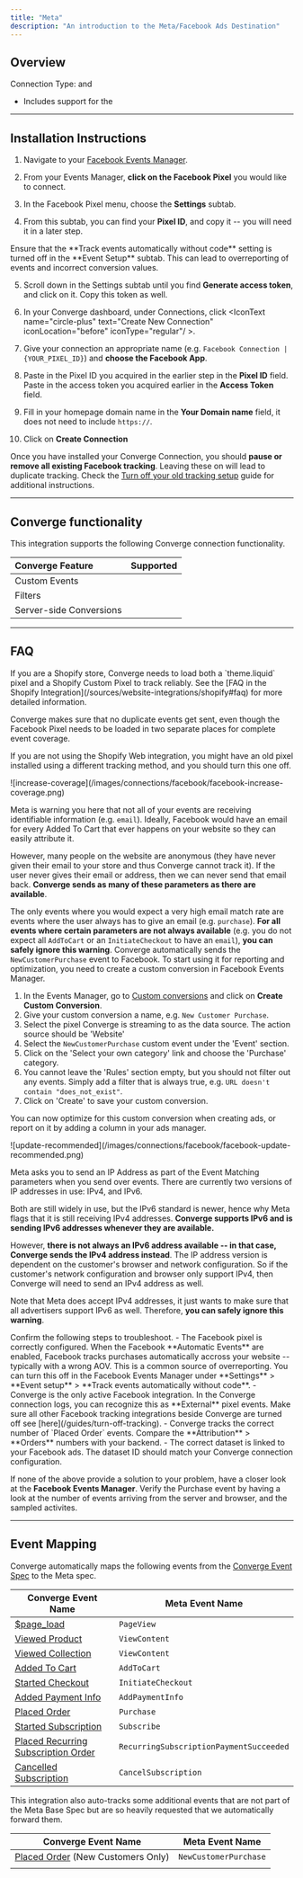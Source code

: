 ```yaml
---
title: "Meta"
description: "An introduction to the Meta/Facebook Ads Destination"
---
```



## Overview
Connection Type: <IconText text="Client-side" name="browser" iconType="duotone" iconLocation="after"/>  and <IconText text="Server-side" name="server" iconType="duotone" iconLocation="after"/>
- Includes support for the <OutboundLink linkText="Facebook Conversions API" linkTarget="https://www.facebook.com/business/help/2041148702652965"/> 

--- 

## Installation Instructions


1. Navigate to your [Facebook Events Manager](https://business.facebook.com/events_manager2).

2. From your Events Manager, **click on the Facebook Pixel** you would like to connect.

3. In the Facebook Pixel menu, choose the **Settings** subtab.

4. From this subtab, you can find your **Pixel ID**, and copy it -- you will need it in a later step.

<Warning>
  Ensure that the **Track events automatically without code** setting is turned off in the **Event Setup** subtab.
  This can lead to overreporting of events and incorrect conversion values.
</Warning>

5. Scroll down in the Settings subtab until you find **Generate access token**, and click on it. Copy this token as well.

6. In your Converge dashboard, under Connections, click <IconText name="circle-plus" text="Create New Connection" iconLocation="before" iconType="regular"/ >.

7. Give your connection an appropriate name (e.g. `Facebook Connection | {YOUR_PIXEL_ID}`) and **choose the Facebook App**.

8. Paste in the Pixel ID you acquired in the earlier step in the **Pixel ID** field. Paste in the access token you acquired earlier in the **Access Token** field.

9. Fill in your homepage domain name in the **Your Domain name** field, it does not need to include `https://`.

10. Click on **Create Connection**

<Warning> Once you have installed your Converge Connection, you should **pause or remove all existing Facebook tracking**. Leaving these on will lead to duplicate tracking.  Check the [Turn off your old tracking setup](/guides/turn-off-tracking#facebook-meta) guide for additional instructions. </Warning>

---

## Converge functionality

This integration supports the following Converge connection functionality.

| Converge Feature        |       Supported       |
| :---------------------- | :-------------------: |
| Custom Events           | <Icon name="check" /> |
| Filters                 | <Icon name="check" /> |
| Server-side Conversions | <Icon name="check" /> |

--- 

## FAQ

<AccordionGroup>
<Accordion title="Why do I see a Duplicate Pixel ID warning in my console?">
  If you are a Shopify store, Converge needs to load both a `theme.liquid` pixel and a Shopify Custom Pixel to track reliably. 
  See the [FAQ in the Shopify Integration](/sources/website-integrations/shopify#faq) for more detailed information.

  Converge makes sure that no duplicate events get sent, even though the Facebook Pixel needs to be loaded in two separate places for complete event coverage. 

  <Note> If you are not using the Shopify Web integration, you might have an old pixel installed using a different tracking method, and you should turn this one off.</Note>
</Accordion>

<Accordion title='Why do I see "increase coverage"-warnings in my Events Manager?'>

<Frame>
![increase-coverage](/images/connections/facebook/facebook-increase-coverage.png)
</Frame>

Meta is warning you here that not all of your events are receiving identifiable information (e.g. `email`).
Ideally, Facebook would have an email for every Added To Cart that ever happens on your website so they can easily attribute it.

​However, many people on the website are anonymous (they have never given their email to your store and thus Converge cannot track it). If the user never gives their email or address, then we can never send that email back.
**​Converge sends as many of these parameters as there are available**.

The only events where you would expect a very high email match rate are events where the user always has to give an email (e.g. `purchase`). 
**For all events where certain parameters are not always available** (e.g. you do not expect all `AddToCart` or an `InitiateCheckout` to have an `email`), **you can safely ignore this warning**.
</Accordion>
<Accordion title="How do I use the NewCustomerPurchase event?">
  Converge automatically sends the `NewCustomerPurchase` event to Facebook. To start using it for reporting and optimization, you need to create a custom conversion in Facebook Events Manager.

  1. In the Events Manager, go to [Custom conversions](https://www.facebook.com/events_manager2/custom_conversions) and click on **Create Custom Conversion**.
  2. Give your custom conversion a name, e.g. `New Customer Purchase`.
  3. Select the pixel Converge is streaming to as the data source. The action source should be 'Website'
  4. Select the `NewCustomerPurchase` custom event under the 'Event' section.
  5. Click on the 'Select your own category' link and choose the 'Purchase' category.
  6. You cannot leave the 'Rules' section empty, but you should not filter out any events. Simply add a filter that is always true, e.g. `URL doesn't contain "does_not_exist"`.
  7. Click on 'Create' to save your custom conversion.

  You can now optimize for this custom conversion when creating ads, or report on it by adding a column in your ads manager. 
</Accordion>

<Accordion title='Why do I see "update recommended"-warnings about IPv6 addresses in the Events Manager?'>

<Frame>
![update-recommended](/images/connections/facebook/facebook-update-recommended.png)
</Frame>

 Meta asks you to send an IP Address as part of the Event Matching parameters when you send over events. 
 There are currently two versions of IP addresses in use: IPv4, and IPv6. 

 Both are still widely in use, but the IPv6 standard is newer, hence why Meta flags that it is still receiving IPv4 addresses. 
**Converge supports IPv6 and is sending IPv6 addresses whenever they are available.** 
 
 However, **there is not always an IPv6 address available -- in that case, Converge sends the IPv4 address instead**. The IP address version is dependent on the customer's browser and network configuration. 
 So if the customer's network configuration and browser only support IPv4, then Converge will need to send an IPv4 address as well.
 
 Note that Meta does accept IPv4 addresses, it just wants to make sure that all advertisers support IPv6 as well. 
 Therefore, **you can safely ignore this warning**.

</Accordion>
<Accordion title="The Facebook Ads manager is overreporting conversions and/or the conversion value is wrong.">
  Confirm the following steps to troubleshoot.
  - The Facebook pixel is correctly configured. When the Facebook **Automatic Events** are enabled, Facebook tracks purchases automatically accross your website -- typically with a wrong AOV. This is a common source of overreporting. You can turn this off in the Facebook Events Manager under **Settings** > **Event setup** > **Track events automatically without code**.
  - Converge is the only active Facebook integration. In the Converge connection logs, you can recognize this as **External** pixel events. Make sure all other Facebook tracking integrations beside Converge are turned off see [here](/guides/turn-off-tracking). 
  - Converge tracks the correct number of `Placed Order` events. Compare the **Attribution** > **Orders** numbers with your backend.
  - The correct dataset is linked to your Facebook ads. The dataset ID should match your Converge connection configuration.

  If none of the above provide a solution to your problem, have a closer look at the **Facebook Events Manager**.
  Verify the Purchase event by having a look at the number of events arriving from the server and browser, and the sampled activites.
</Accordion>
</AccordionGroup>

---

## Event Mapping

Converge automatically maps the following events from the [Converge Event Spec](/sources/converge-spec) to the Meta spec.

| Converge Event Name                                                                               | Meta Event Name                         |
| ------------------------------------------------------------------------------------------------- | --------------------------------------- |
| [$page_load](/sources/converge-spec#page-load)                                                    | `PageView`                              |
| [Viewed Product](/sources/converge-spec#viewed-product)                                           | `ViewContent`                           |
| [Viewed Collection](/sources/converge-spec#viewed-collection)                                     | `ViewContent`                           |
| [Added To Cart](/sources/converge-spec#added-to-cart)                                             | `AddToCart`                             |
| [Started Checkout](/sources/converge-spec#started-checkout)                                       | `InitiateCheckout`                      |
| [Added Payment Info](/sources/converge-spec#added-payment-info)                                   | `AddPaymentInfo`                        |
| [Placed Order](/sources/converge-spec#placed-order)                                               | `Purchase`                              |
| [Started Subscription](/sources/converge-spec#started-subscription)                               | `Subscribe`                             |
| [Placed Recurring Subscription Order](/sources/converge-spec#placed-recurring-subscription-order) | `RecurringSubscriptionPaymentSucceeded` |
| [Cancelled Subscription](/sources/converge-spec#cancelled-subscription)                           | `CancelSubscription`                    |

This integration also auto-tracks some additional events that are not part of the Meta Base Spec but are so heavily requested that we automatically forward them.

| Converge Event Name                                                       | Meta Event Name       |
| ------------------------------------------------------------------------- | --------------------- |
| [Placed Order](/sources/converge-spec#placed-order)  (New Customers Only) | `NewCustomerPurchase` |
|                                                                           |                       |
